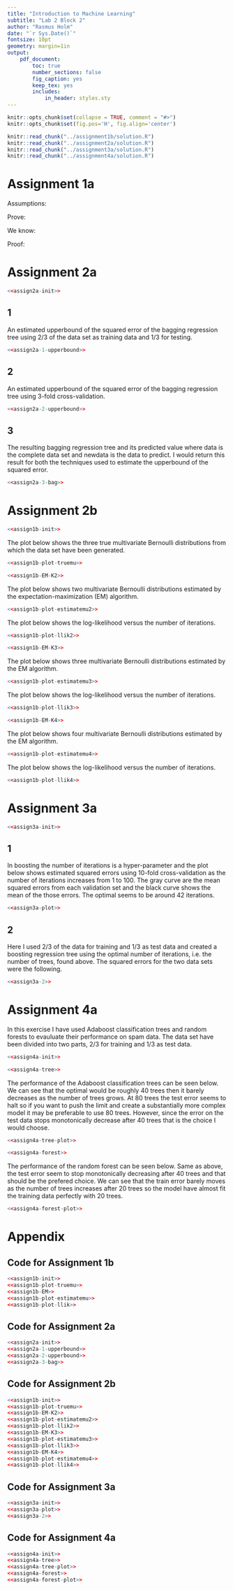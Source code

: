 ```yaml
---
title: "Introduction to Machine Learning"
subtitle: "Lab 2 Block 2"
author: "Rasmus Holm"
date: "`r Sys.Date()`"
fontsize: 10pt
geometry: margin=1in
output:
    pdf_document:
        toc: true
        number_sections: false
        fig_caption: yes
        keep_tex: yes
        includes:
            in_header: styles.sty
---
```


```r
knitr::opts_chunk$set(collapse = TRUE, comment = "#>")
knitr::opts_chunk$set(fig.pos='H', fig.align='center')

knitr::read_chunk("../assignment1b/solution.R")
knitr::read_chunk("../assignment2a/solution.R")
knitr::read_chunk("../assignment3a/solution.R")
knitr::read_chunk("../assignment4a/solution.R")
```

\newpage

# Assignment 1a
Assumptions:

\begin{gather*}
\mathrm{E} \left[ \epsilon^{b}(x) \right] = 0, \\
\forall_{i,j}, i \neq j: \mathrm{E} \left[ \epsilon^{i}(x) \epsilon^{j}(x) \right] = 0
\end{gather*}

Prove:

\begin{gather*}
\mathrm{E}_{X} \left[ (f_{\textit{bag}}(x) - h(x))^{2} \right] =
\frac{1}{B} \left[ \frac{1}{B} \sum_{b} \mathrm{E}_{X} \left[ (f^{b}(x) - h(x))^{2} \right] \right]
\end{gather*}

We know:

\begin{gather*}
f^{b}(x) = h(x) + \epsilon^{b}(x) \\
f_{\text{bag}}(x) = \frac{1}{B} \sum_{b} f^{b}(x)
\end{gather*}

Proof:

\begin{gather*}
\mathrm{E}_{X} \left[ (f_{\textit{bag}}(x) - h(x))^{2} \right] = \\
\mathrm{E}_{X} \left[ (\frac{1}{B} \sum_{b} f^{b}(x) - h(x))^{2} \right] = \\
\mathrm{E}_{X} \left[ (\frac{1}{B} \sum_{b} \epsilon^{b}(x))^{2} \right] = \\
\frac{1}{B^{2}}
\mathrm{E}_{X} \left[ (\epsilon^{1}(x))^{2} +
2 \epsilon^{1}(x) \epsilon^{2}(x) +
\dotsb +
2 \epsilon^{b-1}(x) \epsilon^{b}(x) +
(\epsilon^{b}(x))^{2} \right] = \\
\frac{1}{B^{2}}
\left(
\mathrm{E}_{X} \left[ (\epsilon^{1}(x))^{2} \right] +
2 \mathrm{E}_{X} \left[ \epsilon^{1}(x) \epsilon^{2}(x) \right]
+ \dotsb +
2 \mathrm{E}_{X} \left[ \epsilon^{b-1}(x) \epsilon^{b}(x) \right] +
\mathrm{E}_{X} \left[ (\epsilon^{b}(x))^{2} \right]
\right) = \\
\frac{1}{B^{2}} \sum_{b} \mathrm{E}_{X} \left[ (\epsilon^{b}(x))^{2} \right] = \\
\frac{1}{B^{2}} \sum_{b} \mathrm{E}_{X} \left[ (f^{b}(x) - h(x))^{2} \right] = \\
\frac{1}{B} \left[ \frac{1}{B} \sum_{b} \mathrm{E}_{X} \left[ (f^{b}(x) - h(x))^{2} \right] \right]
\end{gather*}

\newpage

# Assignment 2a
```r
<<assign2a-init>>
```

## 1
An estimated upperbound of the squared error of the bagging regression tree using 2/3 of the data set as training data and 1/3 for testing.

```r
<<assign2a-1-upperbound>>
```

## 2
An estimated upperbound of the squared error of the bagging regression tree using 3-fold cross-validation.

```r
<<assign2a-2-upperbound>>
```

## 3
The resulting bagging regression tree and its predicted value where data is the complete data set and newdata is the data to predict. I would return this result for both the techniques used to estimate the upperbound of the squared error.

```r
<<assign2a-3-bag>>
```

\newpage

# Assignment 2b
```r
<<assign1b-init>>
```

The plot below shows the three true multivariate Bernoulli distributions from which the data set have been generated.

```r
<<assign1b-plot-truemu>>
```

```r
<<assign1b-EM-K2>>
```

The plot below shows two multivariate Bernoulli distributions estimated by the expectation-maximization (EM) algorithm.

```r
<<assign1b-plot-estimatemu2>>
```

The plot below shows the log-likelihood versus the number of iterations.

```r
<<assign1b-plot-llik2>>
```

```r
<<assign1b-EM-K3>>
```

The plot below shows three multivariate Bernoulli distributions estimated by the EM algorithm.

```r
<<assign1b-plot-estimatemu3>>
```

The plot below shows the log-likelihood versus the number of iterations.

```r
<<assign1b-plot-llik3>>
```

```r
<<assign1b-EM-K4>>
```

The plot below shows four multivariate Bernoulli distributions estimated by the EM algorithm.

```r
<<assign1b-plot-estimatemu4>>
```

The plot below shows the log-likelihood versus the number of iterations.

```r
<<assign1b-plot-llik4>>
```

\newpage

# Assignment 3a
```r
<<assign3a-init>>
```

## 1
In boosting the number of iterations is a hyper-parameter and the plot below shows estimated squared errors using 10-fold cross-validation as the number of iterations increases from 1 to 100. The gray curve are the mean squared errors from each validation set and the black curve shows the mean of the those errors. The optimal seems to be around 42 iterations.

```r
<<assign3a-plot>>
```

## 2
Here I used 2/3 of the data for training and 1/3 as test data and created a boosting regression tree using the optimal number of iterations, i.e. the number of trees, found above. The squared errors for the two data sets were the following.

```r
<<assign3a-2>>
```

\newpage

# Assignment 4a
In this exercise I have used Adaboost classification trees and random forests to evauluate their performance on spam data. The data set have been divided into two parts, 2/3 for training and 1/3 as test data.

```r
<<assign4a-init>>
```

```r
<<assign4a-tree>>
```

The performance of the Adaboost classification trees can be seen below. We can see that the optimal would be roughly 40 trees then it barely decreases as the number of trees grows. At 80 trees the test error seems to halt so if you want to push the limit and create a substantially more complex model it may be preferable to use 80 trees. However, since the error on the test data stops monotonically decrease after 40 trees that is the choice I would choose.

```r
<<assign4a-tree-plot>>
```

```r
<<assign4a-forest>>
```

The performance of the random forest can be seen below. Same as above, the test error seem to stop monotonically decreasing after 40 trees and that should be the prefered choice. We can see that the train error barely moves as the number of trees increases after 20 trees so the model have almost fit the training data perfectly with 20 trees.

```r
<<assign4a-forest-plot>>
```

\newpage

# Appendix

## Code for Assignment 1b
```r
<<assign1b-init>>
<<assign1b-plot-truemu>>
<<assign1b-EM>>
<<assign1b-plot-estimatemu>>
<<assign1b-plot-llik>>
```

## Code for Assignment 2a
```r
<<assign2a-init>>
<<assign2a-1-upperbound>>
<<assign2a-2-upperbound>>
<<assign2a-3-bag>>
```

## Code for Assignment 2b
```r
<<assign1b-init>>
<<assign1b-plot-truemu>>
<<assign1b-EM-K2>>
<<assign1b-plot-estimatemu2>>
<<assign1b-plot-llik2>>
<<assign1b-EM-K3>>
<<assign1b-plot-estimatemu3>>
<<assign1b-plot-llik3>>
<<assign1b-EM-K4>>
<<assign1b-plot-estimatemu4>>
<<assign1b-plot-llik4>>
```

## Code for Assignment 3a
```r
<<assign3a-init>>
<<assign3a-plot>>
<<assign3a-2>>
```

## Code for Assignment 4a
```r
<<assign4a-init>>
<<assign4a-tree>>
<<assign4a-tree-plot>>
<<assign4a-forest>>
<<assign4a-forest-plot>>
```
